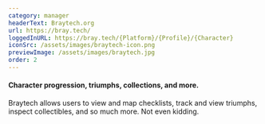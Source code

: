 ```yaml
---
category: manager
headerText: Braytech.org
url: https://bray.tech/
loggedInURL: https://bray.tech/{Platform}/{Profile}/{Character}
iconSrc: /assets/images/braytech-icon.png
previewImage: /assets/images/braytech.jpg
order: 2
---
```


#### Character progression, triumphs, collections, and more.

Braytech allows users to view and map checklists, track and view triumphs,
inspect collectibles, and so much more. Not even kidding.
